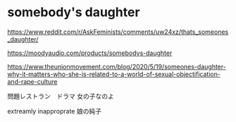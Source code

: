 # somebody's daughter

https://www.reddit.com/r/AskFeminists/comments/uw24xz/thats_someones_daughter/

https://moodyaudio.com/products/somebodys-daughter

https://www.theunionmovement.com/blog/2020/5/19/someones-daughter-why-it-matters-who-she-is-related-to-a-world-of-sexual-objectification-and-rape-culture

問題レストラン　ドラマ
女の子なのよ

extreamly inapproprate
娘の純子